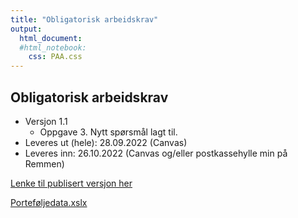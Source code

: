 ```yaml
---
title: "Obligatorisk arbeidskrav"
output:
  html_document:
  #html_notebook:
    css: PAA.css
---
```


## Obligatorisk arbeidskrav
- Versjon 1.1
  - Oppgave 3. Nytt spørsmål lagt til.
- Leveres ut (hele): 28.09.2022 (Canvas)
- Leveres inn: 26.10.2022 (Canvas og/eller postkassehylle min på Remmen)

[Lenke til publisert versjon her](https://github.com/joernih/SFB30820Finansteori/blob/main/inst/arbeidskrav/Finansteori%20(SFB30820)%2C%20H%C3%B8sten%202022.pdf)

[Porteføljedata.xslx](https://github.com/joernih/SFB30820Finansteori/blob/main/inst/arbeidskrav/cryptos_nyse.xlsx)


